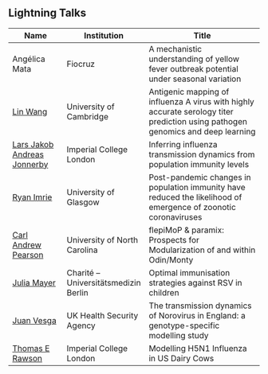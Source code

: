 ## Lightning Talks

| Name                      | Institution         | Title |
|---------------------------|--------------------|---------------------------------------------------------------|
| Angélica Mata             | Fiocruz | A mechanistic understanding of yellow fever outbreak potential under seasonal variation |
| [Lin Wang](https://www.gen.cam.ac.uk/directory/lin-wang)                 | University of Cambridge | Antigenic mapping of influenza A virus with highly accurate serology titer prediction using pathogen genomics and deep learning |
| [Lars Jakob Andreas Jonnerby](https://www.linkedin.com/in/jakob-jonnerby/?originalSubdomain=uk) | Imperial College London | Inferring influenza transmission dynamics from population immunity levels |
| [Ryan Imrie](https://www.linkedin.com/in/ryanmimrie/?originalSubdomain=uk)                | University of Glasgow | Post-pandemic changes in population immunity have reduced the likelihood of emergence of zoonotic coronaviruses |
| [Carl Andrew Pearson](https://github.com/pearsonca)       | University of North Carolina | flepiMoP & paramix: Prospects for Modularization of and within Odin/Monty |
| [Julia Mayer](https://globalhealth.charite.de/en/metas/person/person/address_detail/julia_stephanie_mayer)               | Charité – Universitätsmedizin Berlin | Optimal immunisation strategies against RSV in children |
| [Juan Vesga](https://www.linkedin.com/in/juan-vesga-96182834/?originalSubdomain=uk)                | UK Health Security Agency | The transmission dynamics of Norovirus in England: a genotype-specific modelling study |
| [Thomas E Rawson](https://profiles.imperial.ac.uk/t.rawson)           | Imperial College London | Modelling H5N1 Influenza in US Dairy Cows |



